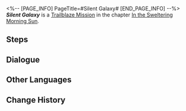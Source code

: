 <%-- [PAGE_INFO]
PageTitle=#Silent Galaxy#
[END_PAGE_INFO] --%>
{{Stub|Dialogue.}}
{{Mission Infobox
|id            = 1011503
|title         = 
|image         = <!--Mission Silent Galaxy.png-->
|type          = Trailblaze
|event_name    = 
|chapter       = In the Sweltering Morning Sun
|requirements  = [[Trailblaze Mission]] ''[[No Time for Me, My Friend]]'' completed
|summary       = The trailblazing expedition on Jarilo-VI has finally reached a satisfying conclusion.<br />One journey ends, just as another is about to begin. Sit tight &mdash; the Express will be starting up soon!
|characters    = Trailblazer
|startLocation = [[<!--starting world-->]] - [[<!--starting area-->]]
|world         = <!--starting world-->
|area          = <!--starting area-->
|prev          = No Time for Me, My Friend
|next          = An Invitation Without Proffer
|exp           = 150
|credits       = 8000
|stellarJade   = 
|other         = {{Card List|1=Adventure Log*4; "A Trap With No Return"*1 { text = "A Trap With No Return" }; "Wildfire"*1 { text = "Wildfire" }}}
}}
'''''Silent Galaxy''''' is a [[Trailblaze Mission]] in the chapter [[In the Sweltering Morning Sun]].

==Steps==


<!--
==Gameplay Notes==

--><!--
==Trial Character==

-->
==Dialogue==
{{Stub Dialogue}}


==Other Languages==
{{Other Languages
|en   = Silent Galaxy
|zhs  = 静静的星河
|zht  = 靜靜的星河
|ja   = 静かな星河
|ko   = 고요한 은하
|es   = Galaxia silenciosa
|fr   = Galaxie silencieuse
|ru   = Тишина галактики
|th   = กาแล็กซีที่เงียบสงัด
|vi   = Ngân Hà Tĩnh Mịch
|de   = Stille Galaxie
|id   = Galaksi yang Tenang
|pt   = Galáxia Silenciosa
}}

==Change History==
{{Change History|1.0}}
